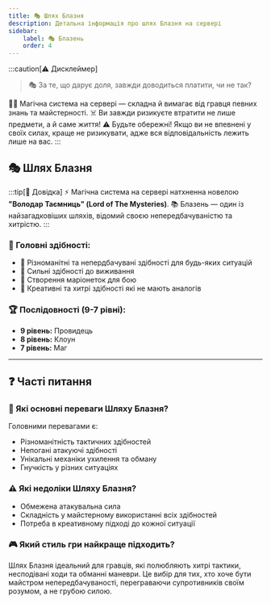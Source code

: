 ```yaml
---
title: 🎭 Шлях Блазня
description: Детальна інформація про шлях Блазня на сервері
sidebar:
    label: 🎭 Блазень
    order: 4
---
```


:::caution[⚠️ Дисклеймер]
> 🎭 За те, що дарує доля, завжди доводиться платити, чи не так?

🧙‍♂️ Магічна система на сервері — складна й вимагає від гравця певних знань та майстерності.
☠️ Ви завжди ризикуєте втратити не лише предмети, а й саме життя!
⚠️ Будьте обережні! Якщо ви не впевнені у своїх силах, краще не ризикувати, адже вся відповідальність лежить лише на вас.
:::

## 🎭 Шлях Блазня

:::tip[📖 Довідка]
⚡ Магічна система на сервері натхненна новелою **"Володар Таємниць" (Lord of The Mysteries)**.
📚 Блазень — один із найзагадковіших шляхів, відомий своєю непередбачуваністю та хитрістю.
:::

### 📜 Головні здібності:
- 🎲 Різноманітні та непердбачувані здібності для будь-яких ситуацій
- 🎯 Сильні здібності до виживання
- 🧵 Створення маріонеток для бою
- 🎪 Креативні та хитрі здібності які не мають аналогів

### 🏆 Послідовності (9-7 рівні):

- **9 рівень:** Провидець
- **8 рівень:** Клоун
- **7 рівень:** Маг

---

## ❓ Часті питання

### 💪 Які основні переваги Шляху Блазня?
Головними перевагами є:
- Різноманітність тактичних здібностей
- Непогані атакуючі здібності
- Унікальні механіки ухилення та обману
- Гнучкість у різних ситуаціях

### ⚠️ Які недоліки Шляху Блазня?
- Обмежена атакувальна сила
- Складність у майстерному використанні всіх здібностей
- Потреба в креативному підході до кожної ситуації

### 🎮 Який стиль гри найкраще підходить?
Шлях Блазня ідеальний для гравців, які полюбляють хитрі тактики, несподівані ходи та обманні маневри. Це вибір для тих, хто хоче бути майстром непередбачуваності, переграваючи супротивників своїм розумом, а не грубою силою.
